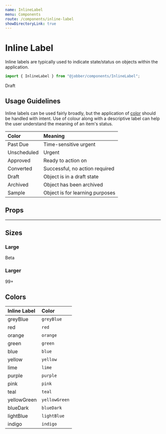 ```yaml
---
name: InlineLabel
menu: Components
route: /components/inline-label
showDirectoryLink: true
---
```



# Inline Label

Inline labels are typically used to indicate state/status on objects within the
application.

```ts
import { InlineLabel } from "@jobber/components/InlineLabel";
```

<Playground>
  <InlineLabel>Draft</InlineLabel>
</Playground>

## Usage Guidelines

Inline labels can be used fairly broadly, but the application of
[color](#colors) should be handled with intent. Use of colour along with a
descriptive label can help the user understand the meaning of an item's status.

| Color                                                 | Meaning                         |
| :---------------------------------------------------- | :------------------------------ |
| <InlineLabel color="red">Past Due</InlineLabel>       | Time-sensitive urgent           |
| <InlineLabel color="orange">Unscheduled</InlineLabel> | Urgent                          |
| <InlineLabel color="green">Approved</InlineLabel>     | Ready to action on              |
| <InlineLabel color="teal">Converted</InlineLabel>     | Successful, no action required  |
| <InlineLabel color="grey">Draft</InlineLabel>         | Object is in a draft state      |
| <InlineLabel color="blue">Archived</InlineLabel>      | Object has been archived        |
| <InlineLabel color="lightBlue">Sample</InlineLabel>   | Object is for learning purposes |

## Props

<Props of={InlineLabel} />

---

## Sizes

### Large

<Playground>
  <InlineLabel size="large" color="blue">
    Beta
  </InlineLabel>
</Playground>

### Larger

<Playground>
  <InlineLabel size="larger" color="green">
    99+
  </InlineLabel>
</Playground>

## Colors

| Inline Label                                               | Color         |
| :--------------------------------------------------------- | :------------ |
| <InlineLabel color="greyBlue">greyBlue</InlineLabel>       | `greyBlue`    |
| <InlineLabel color="red">red</InlineLabel>                 | `red`         |
| <InlineLabel color="orange">orange</InlineLabel>           | `orange`      |
| <InlineLabel color="green">green</InlineLabel>             | `green`       |
| <InlineLabel color="blue">blue</InlineLabel>               | `blue`        |
| <InlineLabel color="yellow">yellow</InlineLabel>           | `yellow`      |
| <InlineLabel color="lime">lime</InlineLabel>               | `lime`        |
| <InlineLabel color="purple">purple</InlineLabel>           | `purple`      |
| <InlineLabel color="pink">pink</InlineLabel>               | `pink`        |
| <InlineLabel color="teal">teal</InlineLabel>               | `teal`        |
| <InlineLabel color="yellowGreen">yellowGreen</InlineLabel> | `yellowGreen` |
| <InlineLabel color="blueDark">blueDark</InlineLabel>       | `blueDark`    |
| <InlineLabel color="lightBlue">lightBlue</InlineLabel>     | `lightBlue`   |
| <InlineLabel color="indigo">indigo</InlineLabel>           | `indigo`      |
